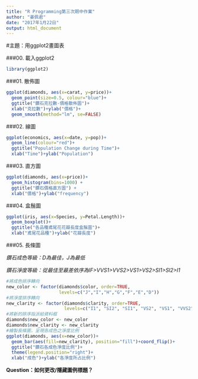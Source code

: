 ```yaml
---
title: "R Programming第三次期中作業"
author: "姜佩君"
date: "2017年1月22日"
output: html_document
---
```


#主題：用ggplot2畫圖表

###00. 載入ggplot2
```R
library(ggplot2)
```

###01. 散佈圖
```R
ggplot(diamonds, aes(x=carat, y=price))+
  geom_point(size=0.5, colour="blue")+
  ggtitle("鑽石克拉數-價格散佈圖")+
  xlab("克拉數")+ylab("價格")+
  geom_smooth(method="lm", se=FALSE)
```

###02. 線圖

```R
ggplot(economics, aes(x=date, y=pop))+
  geom_line(colour="red")+
  ggtitle("Population Change during Time")+
  xlab("Time")+ylab("Population")
```

###03. 直方圖
```R
ggplot(diamonds, aes(x=price))+
  geom_histogram(bins=1000) +
  ggtitle("鑽石價格直方圖") +
  xlab("價格")+ylab("frequency")
```

###04. 盒鬚圖
```R
ggplot(iris, aes(x=Species, y=Petal.Length))+
  geom_boxplot()+
  ggtitle("各品種鳶尾花花瓣長度盒鬚圖")+
  xlab("鳶尾花品種")+ylab("花瓣長度")
```

###05. 長條圖

*鑽石成色等級：D為最佳，J為最低*

*鑽石淨度等級：從最佳至最差依序為IF>VVS1>VVS2>VS1>VS2>SI1>Sl2>I1*

```R
#將成色排序轉向
new_color <- factor(diamonds$color, order=TRUE,  
                    levels=c("J","I","H","G","F","E","D"))
#將淨度排序轉向
new_clarity <- factor(diamonds$clarity, order=TRUE, 
                      levels=c("I1", "SI2", "SI1", "VS2", "VS1", "VVS2", "VVS1", "IF"))
#將新的排序指派給資料框
diamonds$new_color <- new_color
diamonds$new_clarity <- new_clarity
#繪製長條圖，呈現各成色之淨度比例
ggplot(diamonds, aes(x=new_color))+
  geom_bar(aes(fill=new_clarity), position="fill")+coord_flip()+
  ggtitle("鑽石各成色淨度比例")+
  theme(legend.position="right")+
  xlab("成色")+ylab("各淨度所占比例")
```

**Question：如何更改/隱藏圖例標題？**